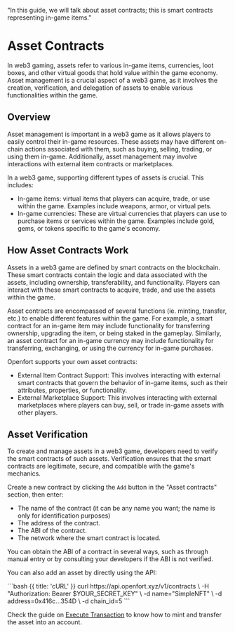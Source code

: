   "In this guide, we will talk about asset contracts; this is smart contracts representing in-game items."

# Asset Contracts

In web3 gaming, assets refer to various in-game items, currencies, loot boxes, and other virtual goods that hold value within the game economy.
Asset management is a crucial aspect of a web3 game, as it involves the creation, verification, and delegation of assets to enable various functionalities within the game.

## Overview

Asset management is important in a web3 game as it allows players to easily control their in-game resources.
These assets may have different on-chain actions associated with them, such as buying, selling, trading, or using them in-game.
Additionally, asset management may involve interactions with external item contracts or marketplaces.

In a web3 game, supporting different types of assets is crucial. This includes:

- In-game items: virtual items that players can acquire, trade, or use within the game. Examples include weapons, armor, or virtual pets.
- In-game currencies: These are virtual currencies that players can use to purchase items or services within the game. Examples include gold, gems, or tokens specific to the game's economy.

## How Asset Contracts Work

Assets in a web3 game are defined by smart contracts on the blockchain.
These smart contracts contain the logic and data associated with the assets, including ownership, transferability, and functionality.
Players can interact with these smart contracts to acquire, trade, and use the assets within the game.

Asset contracts are encompassed of several functions (ie. minting, transfer, etc.) to enable different features within the game.
For example, a smart contract for an in-game item may include functionality for transferring ownership, upgrading the item, or being staked in the gameplay.
Similarly, an asset contract for an in-game currency may include functionality for transferring, exchanging, or using the currency for in-game purchases.

Openfort supports your own asset contracts:
- External Item Contract Support: This involves interacting with external smart contracts that govern the behavior of in-game items, such as their attributes, properties, or functionality.
- External Marketplace Support: This involves interacting with external marketplaces where players can buy, sell, or trade in-game assets with other players.

## Asset Verification

To create and manage assets in a web3 game, developers need to verify the smart contracts of such assets.
Verification ensures that the smart contracts are legitimate, secure, and compatible with the game's mechanics.

Create a new contract by clicking the `Add` button in the "Asset contracts" section, then enter:

- The name of the contract (it can be any name you want; the name is only for identification purposes)
- The address of the contract.
- The ABI of the contract.
- The network where the smart contract is located.

You can obtain the ABI of a contract in several ways, such as through manual entry or by consulting your developers if the ABI is not verified.

You can also add an asset by directly using the API:

<CodeGroup title="Create a contract of an asset" tag="POST" label="/v1/contracts">
  ```bash {{ title: 'cURL' }}
    curl https://api.openfort.xyz/v1/contracts \
    -H "Authorization: Bearer $YOUR_SECRET_KEY" \
    -d name="SimpleNFT" \
    -d address=0x416c...354D \
    -d chain_id=5
  ```
</CodeGroup>

Check the guide on [Execute Transaction](/execute-transactions) to know how to mint and transfer the asset into an account.
